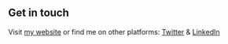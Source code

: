 ## Get in touch

Visit [my website](michaelthomasdanaher@gmail.com) or find me on other platforms: [Twitter](https://www.twitter.com/lekoarts_de) & [LinkedIn](https://www.linkedin.com/in/lennart-joergens/)
